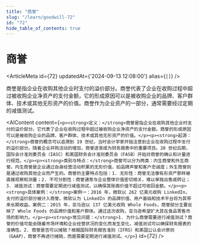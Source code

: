 ```yaml
---
title: "商誉"
slug: "/learn/goodwill-72"
id: "72"
hide_table_of_contents: true
---
```



# 商誉

<ArticleMeta id={72} updatedAt={'2024-09-13 12:08:00'} alias={`[]`} />
<div className='border-solid border-b border-t-0 my-4 border-[var(--ifm-color-gray-300)]' />

商誉是指企业在收购其他企业时支付的溢价部分。商誉代表了企业在收购过程中超过被收购企业净资产的支付金额，它的形成原因可以是被收购企业的品牌、客户群体、技术或其他无形资产的价值。商誉作为企业资产的一部分，通常需要经过定期的减值测试。

<AIContent content={`<p><strong>定义：</strong>商誉是指企业在收购其他企业时支付的溢价部分。它代表了企业在收购过程中超过被收购企业净资产的支付金额。商誉的形成原因可以是被收购企业的品牌、客户群体、技术或其他无形资产的价值。</p><p><strong>起源：</strong>商誉的概念可以追溯到 19 世纪，当时会计学家开始注意到企业在收购过程中支付的溢价部分。随着企业并购活动的增加，商誉逐渐成为财务报表中的重要项目。20 世纪后期，国际会计准则委员会（IASC）和美国财务会计准则委员会（FASB）开始对商誉的确认和计量进行规范。</p><p><strong>类别与特点：</strong>商誉可以分为两类：内生商誉和外生商誉。内生商誉是企业通过自身经营活动积累的无形价值，如品牌声誉和客户忠诚度；外生商誉则是通过收购其他企业而产生的。商誉的主要特点包括：1. 无形性：商誉无法像有形资产那样被直接观察和测量；2. 不可分割性：商誉通常与企业整体价值密切相关，难以单独出售或转让；3. 减值测试：商誉需要定期进行减值测试，以确保其账面价值不超过可收回金额。</p><p><strong>具体案例：</strong>案例一：2016 年，微软以 262 亿美元收购 LinkedIn，支付的溢价部分被计入商誉。微软认为 LinkedIn 的品牌价值、用户基础和技术平台将为其带来长期收益。案例二：2015 年，亚马逊以 137 亿美元收购 Whole Foods，商誉部分主要反映了 Whole Foods 的品牌价值和客户群体。通过这次收购，亚马逊希望扩大其在食品零售市场的影响力。</p><p><strong>常见问题：</strong>1. 为什么商誉需要进行减值测试？商誉的价值可能会随着市场环境和企业经营状况的变化而发生变化，减值测试可以确保财务报表的准确性。2. 商誉是否可以摊销？根据国际财务报告准则（IFRS）和美国公认会计原则（GAAP），商誉不再进行摊销，而是需要定期进行减值测试。</p>`} id={72} />
